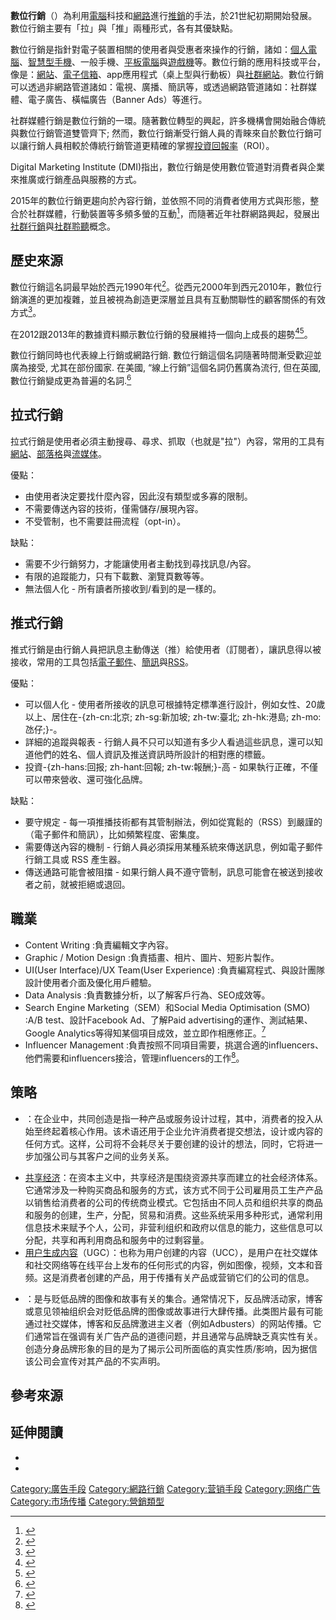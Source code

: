 {{pp-vandalism|expiry=2022-10-27T14:29:33+00:00|small=yes}}
{{NoteTA
|G1=IT
|G2=Economics
|T=zh-hans:数字营销; zh-tw:數位行銷;
|1=zh-hans:数字; zh-tw:數位;
|2=zh-hans:营销; zh-tw:行銷; 營銷=>zh-tw:行銷
|3=zh-hans:流媒体; zh-tw:串流媒體;
}}

'''數位行銷'''（{{lang-en|digital marketing}}）為利用[[電腦|電腦]]科技和[[網際網路|網路]]進行[[推銷|推銷]]的手法，於21世紀初期開始發展。數位行銷主要有「拉」與「推」兩種形式，各有其優缺點。

數位行銷是指針對電子裝置相關的使用者與受惠者來操作的行銷，諸如：[[個人電腦|個人電腦]]、[[智慧型手機|智慧型手機]]、一般手機、[[平板電腦|平板電腦]]與[[遊戲機|遊戲機]]等。數位行銷的應用科技或平台，像是：[[網站|網站]]、[[電子信箱|電子信箱]]、app應用程式（桌上型與行動板）與[[社群網站|社群網站]]。數位行銷可以透過非網路管道諸如：電視、廣播、簡訊等，或透過網路管道諸如：社群媒體、電子廣告、橫幅廣告（Banner Ads）等進行。

社群媒體行銷是數位行銷的一環。隨著數位轉型的興起，許多機構會開始融合傳統與數位行銷管道雙管齊下; 然而，數位行銷漸受行銷人員的青睞來自於數位行銷可以讓行銷人員相較於傳統行銷管道更精確的掌握[[投資回報率|投資回報率]]（ROI）。 

Digital Marketing Institute (DMI)指出，數位行銷是使用數位管道對消費者與企業來推廣或行銷產品與服務的方式。

2015年的數位行銷更趨向於內容行銷，並依照不同的消費者使用方式與形態，整合於社群媒體，行動裝置等多頻多螢的互動<ref>{{cite web|url=http://www.toprankblog.com/2014/05/digital-marketing-2015/|title=21 digital marketing trends & predictions for 2015|author=Lee Odden|accessdate=2015-02-14|language=en|archive-date=2021-03-05|archive-url=https://web.archive.org/web/20210305092939/https://www.toprankblog.com/2014/05/digital-marketing-2015/|dead-url=no}}</ref>，而隨著近年社群網路興起，發展出[[社群行銷|社群行銷]]與[[社群聆聽|社群聆聽]]概念。

== 歷史來源 ==
數位行銷這名詞最早始於西元1990年代<ref>{{citation|url = http://www.forbes.com/sites/dorieclark/2012/11/11/the-end-of-the-expert-why-no-one-in-marketing-knows-what-theyre-doing/|first = Dorie|last = Clark|publisher = Forbes|title = The End of the Expert: Why No One in Marketing Knows What They're Doing|date = 11 November 2012|archiveurl = https://web.archive.org/web/20131104235646/http://www.forbes.com/sites/dorieclark/2012/11/11/the-end-of-the-expert-why-no-one-in-marketing-knows-what-theyre-doing/|archivedate = 2013年11月4日|deadurl = yes}}
</ref>。從西元2000年到西元2010年，數位行銷演進的更加複雜，並且被視為創造更深層並且具有互動關聯性的顧客關係的有效方式<ref>{{citation|url = http://econsultancy.com/au/blog/62546-making-digital-and-traditional-marketing-work-together|title = Making digital and traditional marketing work together|first = Matthew|last = Kates|date = 17 April 2013|publisher = Econsultancy|archiveurl = https://web.archive.org/web/20131125055348/http://econsultancy.com/au/blog/62546-making-digital-and-traditional-marketing-work-together|archivedate = 2013年11月25日|deadurl = yes}}
</ref>。

在2012跟2013年的數據資料顯示數位行銷的發展維持一個向上成長的趨勢<ref>{{citation|url = http://econsultancy.com/au/blog/10906-digital-marketing-is-growing-in-australia-but-so-is-the-skills-gap|title = Digital marketing is growing in Australia, but so is the skills gap|first = Claire|last = Brinkley|date = 18 October 2012|archiveurl = https://web.archive.org/web/20121021010859/http://econsultancy.com/au/blog/10906-digital-marketing-is-growing-in-australia-but-so-is-the-skills-gap|archivedate = 2012年10月21日|publisher = Econsultancy|deadurl = yes}}
</ref><ref>{{citation|url = http://www.emarketer.com/Article/Worldwide-Ad-Growth-Buoyed-by-Digital-Mobile-Adoption/1010244|title = Worldwide Ad Growth Buoyed by Digital, Mobile Adoption|date = 25 September 2013|publisher = eMarketer|author = eMarketer|archiveurl = https://web.archive.org/web/20131112085813/http://www.emarketer.com/Article/Worldwide-Ad-Growth-Buoyed-by-Digital-Mobile-Adoption/1010244|archivedate = 2013年11月12日|deadurl = yes}}
</ref>。

數位行銷同時也代表線上行銷或網路行銷. 數位行銷這個名詞隨著時間漸受歡迎並廣為接受, 尤其在部份國家. 在美國, “線上行銷”這個名詞仍舊廣為流行, 但在英國, 數位行銷變成更為普遍的名詞.<ref>{{cite web|last = Google|first = Trends|title = Google Trends|url = http://www.google.com/trends|publisher = Google Inc|accessdate = 9 February 2014|archive-date = 2009-02-25|archive-url = https://web.archive.org/web/20090225214852/http://www.google.com/trends|dead-url = no}}</ref>
== 拉式行銷 ==
拉式行銷是使用者必須主動搜尋、尋求、抓取（也就是"拉"）內容，常用的工具有[[網站|網站]]、[[部落格|部落格]]與[[流媒体|流媒体]]。

;優點：
* 由使用者決定要找什麼內容，因此沒有類型或多寡的限制。
* 不需要傳送內容的技術，僅需儲存/展現內容。
* 不受管制，也不需要註冊流程（opt-in）。

;缺點：
* 需要不少行銷努力，才能讓使用者主動找到尋找訊息/內容。
* 有限的追蹤能力，只有下載數、瀏覽頁數等等。
* 無法個人化 - 所有讀者所接收到/看到的是一樣的。

== 推式行銷 ==
推式行銷是由行銷人員把訊息主動傳送（推）給使用者（訂閱者），讓訊息得以被接收，常用的工具包括[[電子郵件|電子郵件]]、[[簡訊|簡訊]]與[[RSS|RSS]]。 

;優點：
* 可以個人化 - 使用者所接收的訊息可根據特定標準進行設計，例如女性、20歲以上、居住在-{zh-cn:北京; zh-sg:新加坡; zh-tw:臺北; zh-hk:港島; zh-mo:氹仔;}-。
* 詳細的追蹤與報表 - 行銷人員不只可以知道有多少人看過這些訊息，還可以知道他們的姓名、個人資訊及推送資訊時所設計的相對應的標籤。
* 投資-{zh-hans:回报; zh-hant:回報; zh-tw:報酬;}-高 -  如果執行正確，不僅可以帶來營收、還可強化品牌。

;缺點：
* 要守規定 - 每一項推播技術都有其管制辦法，例如從寬鬆的（RSS）到嚴謹的（電子郵件和簡訊），比如頻繁程度、密集度。
* 需要傳送內容的機制 - 行銷人員必須採用某種系統來傳送訊息，例如電子郵件行銷工具或 RSS 產生器。
* 傳送通路可能會被阻擋 - 如果行銷人員不遵守管制，訊息可能會在被送到接收者之前，就被拒絕或退回。

== 職業 ==
* Content Writing :負責編輯文字內容。
* Graphic / Motion Design :負責插畫、相片、圖片、短影片製作。
* UI(User Interface)/UX Team(User Experience) :負責編寫程式、與設計團隊設計使用者介面及優化用戶體驗。
* Data Analysis :負責數據分析，以了解客戶行為、SEO成效等。
* Search Engine Marketing（SEM）和Social Media Optimisation (SMO) :A/B test、設計Facebook Ad、了解Paid advertising的運作、測試結果、Google Analytics等得知某個項目成效，並立即作相應修正。<ref>{{cite web|url=https://vanna.com/articles/read/what-does-a-sem-specialist-do?hl=zh-Hant|title=Digital Marketing入行：SEM Specialist做什麼？|author=Vanna|accessdate=2019|language=en|archive-date=2020-12-04|archive-url=https://web.archive.org/web/20201204051213/https://vanna.com/articles/read/what-does-a-sem-specialist-do?hl=zh-Hant|dead-url=no}}</ref>
* Influencer Management :負責按照不同項目需要，挑選合適的influencers、他們需要和influencers接洽，管理influencers的工作<ref>{{cite web|url=https://vanna.com/articles/read/what-are-the-essential-roles-in-digital-marketing?hl=zh-Hant|title=Digital Marketing種類五花八門，諗清楚做邊樣|author=Vanna|accessdate=2019|language=en|archive-date=2020-10-22|archive-url=https://web.archive.org/web/20201022011436/https://vanna.com/articles/read/what-are-the-essential-roles-in-digital-marketing?hl=zh-Hant|dead-url=no}}</ref>。

== 策略 ==
* {{le|共创|Co-creation}}：在企业中，共同创造是指一种产品或服务设计过程，其中，消费者的投入从始至终起着核心作用。该术语还用于企业允许消费者提交想法，设计或内容的任何方式。这样，公司将不会耗尽关于要创建的设计的想法，同时，它将进一步加强公司与其客户之间的业务关系。
* [[共享经济|共享经济]]：在资本主义中，共享经济是围绕资源共享而建立的社会经济体系。它通常涉及一种购买商品和服务的方式，该方式不同于公司雇用员工生产产品以销售给消费者的公司的传统商业模式。它包括由不同人员和组织共享的商品和服务的创建，生产，分配，贸易和消费。这些系统采用多种形式，通常利用信息技术来赋予个人，公司，非营利组织和政府以信息的能力，这些信息可以分配，共享和再利用商品和服务中的过剩容量。
* [[用户生成内容|用户生成内容]]（UGC）：也称为用户创建的内容（UCC），是用户在社交媒体和社交网络等在线平台上发布的任何形式的内容，例如图像，视频，文本和音频。这是消费者创建的产品，用于传播有关产品或营销它们的公司的信息。
* {{le|分身品牌形象|Doppelgänger brand image}}：是与贬低品牌的图像和故事有关的集合。通常情况下，反品牌活动家，博客或意见领袖组织会对贬低品牌的图像或故事进行大肆传播。此类图片最有可能通过社交媒体，博客和反品牌激进主义者（例如Adbusters）的网站传播。它们通常旨在强调有关广告产品的道德问题，并且通常与品牌缺乏真实性有关。创造分身品牌形象的目的是为了揭示公司所面临的真实性质/影响，因为据信该公司会宣传对其产品的不实声明。

== 參考來源 ==
{{reflist|30em}}

==延伸閱讀==
{{refbegin}}
* {{citation|title=Understanding digital marketing: marketing strategies for engaging the digital generation|first1=Damian|last1=Ryan|first2=Calvin|last2=Jones|year=2009|isbn=0749453893|publisher=Kogan Page}}
* {{citation|title=Digital Marketing for Dummies|first1=Ben|last1=Carter|first2=Gregory|last2=Brooks|first3=Frank|last3=Catalano|first4=Bud|last4=Smith|publisher=John Wiley & Sons|year=2007|isbn=9780470057933}}
{{refend}}

[[Category:廣告手段|Category:廣告手段]]
[[Category:網路行銷|Category:網路行銷]]
[[Category:营销手段|Category:营销手段]]
[[Category:网络广告|Category:网络广告]]
[[Category:市场传播|Category:市场传播]]
[[Category:營銷類型|Category:營銷類型]]